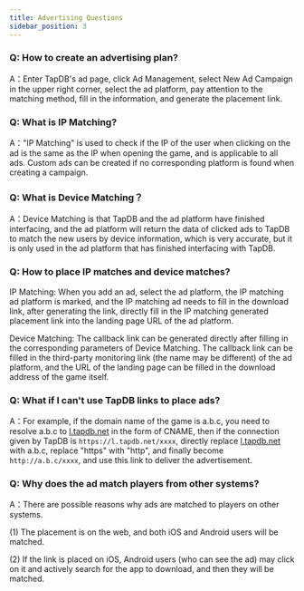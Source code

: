 ```yaml
---
title: Advertising Questions
sidebar_position: 3
---
```


### Q: How to create an advertising plan?

A：Enter TapDB's ad page, click Ad Management, select New Ad Campaign in the upper right corner, select the ad platform, pay attention to the matching method, fill in the information, and generate the placement link.

### Q: What is IP Matching?

A："IP Matching" is used to check if the IP of the user when clicking on the ad is the same as the IP when opening the game, and is applicable to all ads. Custom ads can be created if no corresponding platform is found when creating a campaign.

### Q: What is Device Matching？

A：Device Matching is that TapDB and the ad platform have finished interfacing, and the ad platform will return the data of clicked ads to TapDB to match the new users by device information, which is very accurate, but it is only used in the ad platform that has finished interfacing with TapDB.

### Q: How to place IP matches and device matches?

IP Matching: When you add an ad, select the ad platform, the IP matching ad platform is marked, and the IP matching ad needs to fill in the download link, after generating the link, directly fill in the IP matching generated placement link into the landing page URL of the ad platform.

Device Matching: The callback link can be generated directly after filling in the corresponding parameters of Device Matching. The callback link can be filled in the third-party monitoring link (the name may be different) of the ad platform, and the URL of the landing page can be filled in the download address of the game itself.

### Q: What if I can't use TapDB links to place ads?

A：For example, if the domain name of the game is a.b.c, you need to resolve a.b.c to [l.tapdb.net](http://l.tapdb.net) in the form of CNAME, then if the connection given by TapDB is `https://l.tapdb.net/xxxx`, directly replace [l.tapdb.net](http://l.tapdb.net) with a.b.c, replace "https" with "http", and finally become `http://a.b.c/xxxx`, and use this link to deliver the advertisement.

### Q: Why does the ad match players from other systems?

A：There are possible reasons why ads are matched to players on other systems.

(1) The placement is on the web, and both iOS and Android users will be matched.

(2) If the link is placed on iOS, Android users (who can see the ad) may click on it and actively search for the app to download, and then they will be matched.
